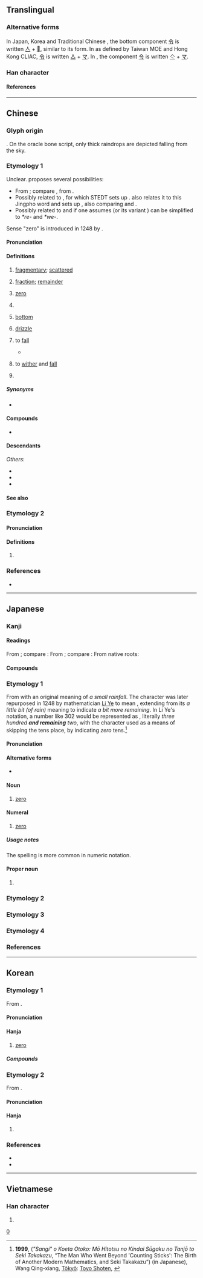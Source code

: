 {{also|〇|𩆖}}
{{character info}}
{{character info|0xf9b2}}

{{commonscat}}
==Translingual==
{{CJKV-forms|零|零|零|零}}
{{stroke order|strokes=13}}
{{stroke order|type=animate}}

===Alternative forms===
In Japan, Korea and Traditional Chinese {{w|jiu zixing}}, the bottom component [[令]] is written [[亼]] + [[𰆊]], similar to its {{w|Kangxi dictionary}} form. In {{w|traditional Chinese}} as defined by Taiwan MOE and Hong Kong CLIAC, [[令]] is written [[亼]] + [[マ]]. In {{w|simplified Chinese}}, the component [[令]] is written [[亽]] + [[マ]].

===Han character===
{{Han char|rn=173|rad=雨|as=05|sn=13|four=10307|canj=MBOII|ids=⿱[[雨|⻗]][[令]]}}

====References====
{{Han ref|kx=1372.100|dkj=42242|dj=1880.050|hdz=64061.010|uh=96F6}}
{{Han ref|uh=F9B2}}

----

==Chinese==
{{zh-forms|ss=⿱⿻丅⿱冖⿰丶丶令|alt=𠏡,𡈍,𤅫,𥥋,𮖿,𩂙,霗,𩃞,𩅶,𩆖,𩆼,⿳⻗人𰆊}}

===Glyph origin===
{{Han etym}}
{{Han compound|雨|t1=rain|令|ls=psc|c1=s|c2=p}}. On the oracle bone script, only thick raindrops are depicted falling from the sky.

===Etymology 1===
Unclear. {{zh-ref|Schuessler (2007)}} proposes several possibilities:
* From {{der|zh|aav}}; compare {{cog|km|ភ្លៀង||rain}}, from {{cog|mkh-pro|*(p)liɲ ~ *(p)liəɲ ~ (p)liiɲ||sky, rain}}.
* Possibly related to {{cog|kac|marang||rain}}, for which STEDT sets up {{inh|zh|sit-pro|*m/s-raŋ||rain}}. {{zh-ref|Starostin}} also relates it to this Jingpho word and sets up {{inh|zh|sit-pro||*rēŋ|to drop}}, also comparing {{cog|bo|སྤྲིན||cloud}} and {{cog|my|ရည်||liquid; juice}}.
* Possibly related to {{och-l|隕|to drop}} and {{och-l|霣|to rain; to fall down like rain}} if one assumes {{inh|zh|sit-pro|*r/s/g-wa||water; rain}} (or its variant {{m|sit-pro||*rwe-}}) can be simplified to ''*re-'' and ''*we-''.

Sense "zero" is introduced in 1248 by {{coinage|zh|Li Ye|nat=Chinese|occ=mathematician|w=Li Ye (mathematician)|notext=1|nobycat=y}}.

====Pronunciation====
{{zh-pron
|m=líng
|m-s=nin2
|dg=лин1
|c=ling4,leng4,leng4-2
|c_note=ling4 - literary; leng4, leng4-2 - vernacular (small remaining quantity)
|c-t=len3,liang3,liang3*
|c-t_note=len3 - literary; liang3, liang3* - vernacular (small remaining quantity)
|g=lin4/liang4
|g_note=lin4 - literary; liang4 - vernacular
|h=pfs=làng;gd=lang2
|j=ling1
|mb=lâing
|md=lìng
|mn=ml,jj,ct,tw:lêng/ml,jj,ct,tw:lân
|mn_note=lêng - literary; lân - vernacular (“fragmentary”)
|mn-t=lêng5/lang5
|mn-t_note=lêng5 - literary; lang5 - vernacular (“fragmentary”)
|w=3lin
|x=lin2
|mc=2+3
|oc=1,2+3
|ma=y
|cat=v,n,num,pn
}}

====Definitions====
{{zh-hanzi}}

# [[fragmentary]]; [[scattered]]
#: {{zh-x|零星|fragmentary}}
# [[fraction]]; [[remainder]]
# {{senseid|zh|Q204}} [[zero]] {{defdate|from 1248}}
#: {{zh-x|一 減 一 等於 零。|One minus one equals '''zero'''.}}
#: {{zh-x|三 點 零 五 分|three '''oh''' five}}
#: {{zh-x|七 百 零 三|seven hundred and three}}
#: {{zh-x|二-零-零-一 年|year 2'''00'''1}}
#: {{zh-x|從 零 開始|Start from scratch}}
#: {{zh-alt-inline|〇}}
#: {{zh-hyper|實數|有理數|整數}}
#: {{zh-cot|正數|負數}}
# {{lb|zh|Cantonese|Hakka|Min Bei|Min Dong}} {{n-g|Used after a number or a classifier to express a small remaining quantity.}}
#: {{zh-x|廿 零{leng4} 蚊|twenty-'''something''' dollars|C}}
#: {{zh-x|分 零{leng4} 兩 分鐘|one to two minutes|C}}
#: {{zh-x|七十 零{leng4-2}|seventy-'''something'''|C}}
# {{lb|zh|gay slang}} [[bottom]]
#: {{zh-alt-inline|0}}
# {{lb|zh|obsolete}} [[drizzle]]
# {{lb|zh|of precipitation or tears}} to [[fall]]
#: {{zh-x|感激涕零|grateful to tears}}
#* {{zh-x|念 彼 共 人，涕 零 如 雨。|I think of those [at court] in their offices,<br>And my tears '''flow down''' like rain.|ref=Shijing}}
# {{lb|zh|of plants or flowers}} to [[wither]] and [[fall]]
#: {{zh-x|凋零|to wither and fall}}
# {{surname|zh}}

=====Synonyms=====
* {{see derivation subpage|Drizzle, fall, fragmentary}}

====Compounds====
* {{see derivation subpage|Drizzle, fall, fragmentary}}

====Descendants====
{{CJKV||れい|령|linh}}
''Others'':
* {{desc|pcc|lingz|bor=1}}
* {{desc|khb|ᦟᦲᧃᧉ|bor=1}}
* {{desc|za|lingz|bor=1}}

====See also====
{{Chinese-numbers}}

===Etymology 2===

====Pronunciation====
{{zh-pron
|m=lián
|c=lin4
|mc=1
|oc=n,1
|cat=
}}

====Definitions====
{{zh-hanzi}}

# {{zh-only|先零||西零}}

===References===
* {{R:yue:Hanzi}}

{{zh-cat|Beginning|LGBT|Zero}}

{{cln|zh|cardinal numbers|numeral symbols|numerals}}

----

==Japanese==
{{cardinalbox|ja||0|1||一}}

===Kanji===
{{ja-kanji|grade=c|rs=雨05}}

====Readings====
From {{der|ja|ltc|-}} {{ltc-l|零|id=2}}; compare {{cog|cmn|零|tr=líng}}:
{{ja-readings
|goon=りょう<りやう
|kanon=れい
}}
From {{der|ja|ltc|-}} {{ltc-l|零|id=1}}; compare {{cog|cmn|零|tr=lián}}:
{{ja-readings
|goon=れん
|kanon=れん
}}
From native {{w|Japanese_language|Japanese}} roots:
{{ja-readings
|kun=あ-ゆ, あ-える, あ-えす, あ-やす, お-ちる, こぼ-す, こぼ-る, こぼ-れる, しずく-<しづく-, ゼロ-
}}

====Compounds====
{{col2-u|ja
|{{ja-r|零%雨|れい%う}}
|{{ja-r|零%下|れい%か}}: [[sub-zero]]
|{{ja-r|零%砕|れい%さい}}
|{{ja-r|零%細|れい%さい}}
|{{ja-r|零%散|れい%さん}}
|{{ja-r|零%星|れい%せい}}
|{{ja-r|零%戦|^れい%せん}}
|{{ja-r|零%楮|れい%ちょ}}
|{{ja-r|零%凋|れい%ちょう}}
|{{ja-r|零%丁|れい%てい}} ({{ja-r|令%丁|れい%てい|rom=-}})
|{{ja-r|零%点|れい%てん}}
|{{ja-r|零%度|れい%ど}}
|{{ja-r|零%敗|れい%はい}}
|{{ja-r|零%廃|れい%はい}}
|{{ja-r|零%買|れい%ばい}}
|{{ja-r|零%売|れい%ばい}}
|{{ja-r|零%封|れい%ふう}}
|{{ja-r|零%墨|れい%ぼく}}
|{{ja-r|零%本|れい%ほん}}
|{{ja-r|零%余|れい%よ}}
|{{ja-r|零%落|れい%らく}}
|{{ja-r|零%乱|れい%らん}}
|{{ja-r|零%涙|れい%るい}}
|{{ja-r|零%露|れい%ろ}}
|{{ja-r|零%戦|^ゼロ%せん}}
|{{ja-r|零%和|ゼロ%わ}}: [[zero-sum]]
|{{ja-r|先%零|^せん%れん}}
}}

===Etymology 1===
{{ja-kanjitab|yomi=kanon|れい}}
From {{der|ja|ltc|sort=れい|-}} {{ltc-l|零|id=2}} with an original meaning of ''a small rainfall''. The character was later repurposed in 1248 by mathematician [[w:Li Ye (mathematician)|Li Ye]] to mean {{m|en|zero}}, extending from its ''a little bit (of rain)'' meaning to indicate ''a bit more remaining''. In Li Ye's notation, a number like 302 would be represented as {{m|zh|三}}{{m|zh|百}}{{m|zh|零}}{{m|zh|二}}, literally ''three hundred '''and remaining''' two'', with the {{m|zh|零}} character used as a means of skipping the tens place, by indicating ''zero'' tens.<ref>'''1999''', {{lang|ja|「算木」を超えた男: もう一つの近代数学の誕生と関孝和}} (''"Sangi" o Koeta Otoko: Mō Hitotsu no Kindai Sūgaku no Tanjō to Seki Takakazu'', “The Man Who Went Beyond 'Counting Sticks': The Birth of Another Modern Mathematics, and Seki Takakazu”) (in Japanese), Wang Qing-xiang, [[w:Tokyo|Tōkyō]]: [https://web.archive.org/web/20071025052930/http://www.toyoshoten.co.jp/ Toyo Shoten], {{ISBN|4-88595-226-3}}</ref>

====Pronunciation====
{{ja-pron|yomi=kanon|れい|acc=1|acc_ref=DJR}}

====Alternative forms====
* {{ja-l|〇}}

====Noun====
{{ja-noun|れい}}

# [[zero]]

====Numeral====
{{ja-pos|numeral|れい}}

# [[zero]]

=====Usage notes=====
The {{ja-l|〇}} spelling is more common in numeric notation.

====Proper noun====
{{ja-pos|proper|れい}}

# {{given name|ja|sort=れい|male}}

===Etymology 2===
{{ja-kanjitab|yomi=k|こぼ|o1=し}}
{{ja-see|零し}}

===Etymology 3===
{{ja-kanjitab|yomi=k|こぼ|o1=れ}}
{{ja-see|零れ}}

===Etymology 4===
{{ja-kanjitab|yomi=k|ぜろ|ateji=y}}
{{ja-see|ゼロ}}

===References===
<references/>

{{japanese number}}

[[Category:Japanese numeral symbols|0]]

----

==Korean==

===Etymology 1===
From {{der|ko|ltc|sort=령|-}} {{ltc-l|零|id=2+3}}.

====Pronunciation====
{{ko-hanja-pron|령|영}}

====Hanja====
{{ko-hanja-search}}
{{ko-hanja|떨어지다|떨어질|령||영}}

# [[zero]]

=====Compounds=====
{{der-top|Compounds}}
{{ko-l/multi|data=
* {{ko-l/args|零簡|영간}}
* {{ko-l/args|零絹|영견}}
* {{ko-l/args|零絹殘墨|영견잔묵}}
* {{ko-l/args|零度|영도}}
* {{ko-l/args|零落|영락}}
* {{ko-l/args|零落掃地|영락소지}}
* {{ko-l/args|零靈碎碎|영령쇄쇄}}
* {{ko-l/args|零零碎碎|영령쇄쇄}}
* {{ko-l/args|零零瑣瑣|영령쇄쇄}}
* {{ko-l/args|零露|영로}}
* {{ko-l/args|零淚|영루}}
* {{ko-l/args|靈買|영매}}
* {{ko-l/args|靈賣|영매}}
* {{ko-l/args|零賣所|영매소}}
* {{ko-l/args|零墨|영묵}}
* {{ko-l/args|零本|영본}}
* {{ko-l/args|零散|영산}}
* {{ko-l/args|零上|영상}}
* {{ko-l/args|零羨|영선}}
* {{ko-l/args|零星|영성}}
* {{ko-l/args|零細|영세}}
* {{ko-l/args|零碎|영쇄}}
* {{ko-l/args|零瑣|영쇄}}
* {{ko-l/args|零時|영시}}
* {{ko-l/args|零餘|영여}}
* {{ko-l/args|零染|영염}}
* {{ko-l/args|零雨|영우}}
* {{ko-l/args|零元|영원}}
* {{ko-l/args|零殘|영잔}}
* {{ko-l/args|零在|영재}}
* {{ko-l/args|零賊|영적}}
* {{ko-l/args|零錢|영전}}
* {{ko-l/args|零點|영점}}
* {{ko-l/args|零丁|영정}}
* {{ko-l/args|零丁孤苦|영정고고}}
* {{ko-l/args|零濟|영제}}
* {{ko-l/args|零凋|영조}}
* {{ko-l/args|零糶|영조}}
* {{ko-l/args|零條|영조}}
* {{ko-l/args|零則必虧|영즉필휴}}
* {{ko-l/args|零替|영체}}
* {{ko-l/args|零墜|영추}}
* {{ko-l/args|零縮|영축}}
* {{ko-l/args|零唾|영타}}
* {{ko-l/args|零下|영하}}
* {{ko-l/args|零歇|영헐}}
* {{ko-l/args|孤苦零丁|고고영정}}
* {{ko-l/args|斷簡零墨|단간영묵}}
* {{ko-l/args|自零|자령}}
* {{ko-l/args|丁零|정령}}
* {{ko-l/args|凋零|조령}}
* {{ko-l/args|七零八落|칠령팔락}}
* {{ko-l/args|飄零|표령}}
}}
{{der-bottom}}

===Etymology 2===
From {{der|ko|ltc|sort=련|-}} {{ltc-l|零|id=1}}.

====Pronunciation====
{{ko-hanja-pron|련|연}}

====Hanja====
{{ko-hanja-search}}
{{ko-hanja|[[종족]] [[이름]]|련||연}}

# {{rfdef|ko|sort=련}}

===References===
* {{R:hanjadoc|13787}}
* {{R:zonmal|38646}}

----

==Vietnamese==

===Han character===
{{vi-readings|readings=lênh,linh,rinh|rs=雨05}}

# {{rfdef|vi|sort=雨05}}